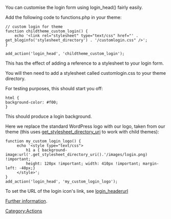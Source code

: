 {{Stub}}

You can customise the login form using login_head() fairly easily.

Add the following code to functions.php in your theme:

<pre>// custom login for theme
function childtheme_custom_login() {
	echo '<link rel="stylesheet" type="text/css" href="' . get_bloginfo('stylesheet_directory') . '/customlogin.css" />';
}
 
add_action('login_head', 'childtheme_custom_login');</pre>

This has the effect of adding a reference to a stylesheet to your login form.

You will then need to add a stylesheet called customlogin.css to your theme directory.

For testing purposes, this should start you off:

<pre>html {
background-color: #f00;
}</pre>

This should produce a login background.

Here we replace the standard WordPress logo with our logo, taken from our theme (this uses [[Function Reference/get_stylesheet_directory_uri|get_stylesheet_directory_uri]] to work with child themes):

<pre>function my_custom_login_logo() {
     echo '<style type="text/css">                                                                   
         h1 a { background-image:url('.get_stylesheet_directory_uri().'/images/login.png) !important; 
         height: 120px !important; width: 410px !important; margin-left: -40px;}                            
     </style>';
}
add_action('login_head', 'my_custom_login_logo');
</pre>

To set the URL of the login icon's link, see [[Plugin API/Filter Reference/login_headerurl|login_headerurl]]

[http://wpengineer.com/create-your-own-wordpress-login-design/ Further information].

[[Category:Actions]]